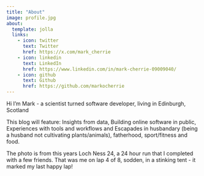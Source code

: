 ```yaml
---
title: "About"
image: profile.jpg
about:
  template: jolla
  links:
    - icon: twitter
      text: Twitter
      href: https://x.com/mark_cherrie
    - icon: linkedin
      text: LinkedIn
      href: https://www.linkedin.com/in/mark-cherrie-09009040/
    - icon: github
      text: Github
      href: https://github.com/markocherrie
---
```


Hi I'm Mark - a scientist turned software developer, living in Edinburgh, Scotland

This blog will feature: Insights from data, Building online software in public, Experiences with tools and workflows and Escapades in husbandary (being a husband not cultivating plants/animals), fatherhood, sport/fitness and food. 

The photo is from this years Loch Ness 24, a 24 hour run that I completed with a few friends. That was me on lap 4 of 8, sodden, in a stinking tent - it marked my last happy lap!